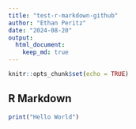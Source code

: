 ```yaml
---
title: "test-r-markdown-github"
author: "Ethan Peritz"
date: "2024-08-20"
output: 
  html_document: 
    keep_md: true
---
```


```r
knitr::opts_chunk$set(echo = TRUE)
```

## R Markdown



```r
print("Hello World")
```



